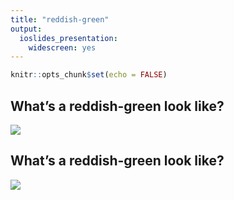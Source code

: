 ```yaml
---
title: "reddish-green"
output:
  ioslides_presentation:
    widescreen: yes
---
```


```r
knitr::opts_chunk$set(echo = FALSE)
```

## What's a reddish-green look like? {.flexbox .vcenter}

<div class="centered">
<img src="img/reddish-green.jpg">
</div>

## What's a reddish-green look like? {.flexbox .vcenter}

<div class="centered">
<img src="img/fixation-cross.jpg">
</div>
